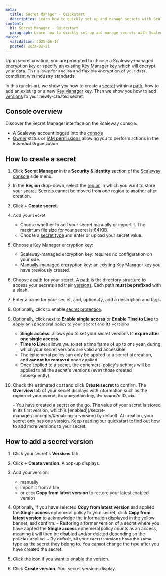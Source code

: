```yaml
---
meta:
  title: Secret Manager - Quickstart
  description: Learn how to quickly set up and manage secrets with Scaleway's Secret Manager. Follow our step-by-step guide to create secrets, define paths, and add versions effortlessly.
content:
  h1: Secret Manager - Quickstart
  paragraph: Learn how to quickly set up and manage secrets with Scaleway's Secret Manager. Follow our step-by-step guide to create secrets, define paths, and add versions effortlessly.
dates:
  validation: 2025-06-17
  posted: 2023-02-21
---
```



Upon secret creation, you are prompted to choose a Scaleway-managed encryption key or specify an existing [Key Manager](/key-manager) key which will encrypt your data. This allows for secure and flexible encryption of your data, compliant with industry standards.

In this quickstart, we show you how to create a [secret](/secret-manager/concepts/#secret) within a [path](/secret-manager/concepts/#path), how to add an existing or a new [Key Manager](/key-manager) key. Then we show you how to add [versions](/secret-manager/concepts/#version) to your newly-created secret.

## Console overview
Discover the Secret Manager interface on the Scaleway console.
<GuideFlow src="https://app.guideflow.com/embed/8kozm23fwp"/>

<Requirements />

- A Scaleway account logged into the [console](https://console.scaleway.com)
- [Owner](/iam/concepts/#owner) status or [IAM permissions](/iam/concepts/#permission) allowing you to perform actions in the intended Organization

## How to create a secret

1. Click **Secret Manager** in the **Security & Identity** section of the [Scaleway console](https://console.scaleway.com/) side menu.
2. In the **Region** drop-down, select the [region](/secret-manager/concepts/#region) in which you want to store your secret.
    <Message type="important">
     Secrets cannot be moved from one region to another after creation.
    </Message>
3. Click **+ Create secret**.
4. Add your secret:
    - Choose whether to add your secret manually or import it.
        <Message type="note">
         The maximum file size for your secret is 64 KiB.
        </Message>
    - Choose a [secret type](/secret-manager/concepts/#secret-types) and enter or upload your secret value.
5. Choose a Key Manager encryption key:
    - Scaleway-managed encryption key: requires no configuration on your side.
    - Manually-managed encryption key: an existing Key Manager key you have previously created.
6. Choose a [path](/secret-manager/concepts/#path) for your secret.
    <Message type="important">
      A [path](/secret-manager/concepts/#path) is the directory structure to access your secrets and their [versions](/secret-manager/concepts/#version). Each path **must be prefixed** with a slash.
    </Message>
7. Enter a name for your secret, and, optionally, add a description and tags.
8. Optionally, click <Icon name="toggle" /> to enable [secret protection](/secret-manager/concepts/#secret-protection).
9. Optionally, click <Icon name="toggle" /> next to **Enable single access** or **Enable Time to Live** to apply an [ephemeral policy](/secret-manager/concepts/#ephemeral-policy) to your secret and its versions.
    <Message type="important">
     - **Single access**: allows you to set your secret versions to **expire after one single access**.
     - **Time to Live**: allows you to set a time frame of up to one year, during which your secret versions are valid and accessible.
     - The ephemeral policy can only be applied to a secret at creation, and **cannot be removed** once applied.
     - Once applied to a secret, the ephemeral policy's settings will be applied to all the secret's versions (even those created subsequently).
    </Message>
10. Check the estimated cost and click **Create secret** to confirm. The **Overview** tab of your secret displays with information such as the region of your secret, its encryption key, the secret's ID, etc.

    <Message type="note">
      - You have created a secret on the go. The value of your secret is stored in its first version, which is [enabled](/secret-manager/concepts/#enabling-a-version) by default. At creation, your secret only has one version. Keep reading our quickstart to find out how to add more versions to your secret.
    </Message>

## How to add a secret version

1. Click your secret's **Versions** tab.
2. Click **+ Create version**. A pop-up displays.
3. Add your version:

    - manually
    - import it from a file
    - or click **Copy from latest version** to restore your latest enabled version

4. Optionally, if you have selected **Copy from latest version** and applied the **Single access** ephemeral policy to your secret, click **Copy from latest version** to acknowledge the information displayed in the yellow banner, and confirm.
      <Message type="important">
        - Restoring a former version of a secret where you have applied the **Single access** ephemeral policy counts as an access, meaning it will then be disabled and/or deleted depending on the policies applied.
        - By default, all your secret versions have the same type as the secret they belong to. You cannot change the type after you have created the secret.
      </Message>
5. Click the <Icon name="toggle" /> icon if you want to [enable](/secret-manager/concepts/#enabling-a-version) the version.
6. Click **Create version**. Your secret versions display.